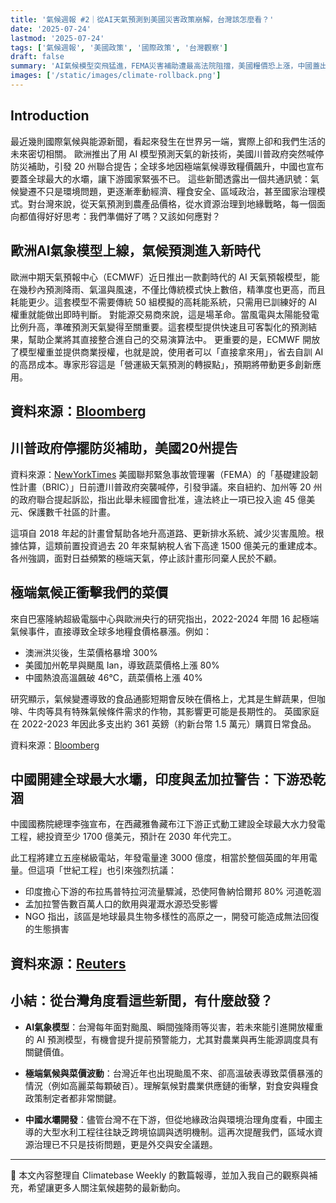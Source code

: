 ```yaml
---
title: '氣候週報 #2｜從AI天氣預測到美國災害政策崩解，台灣該怎麼看？'
date: '2025-07-24'
lastmod: '2025-07-24'
tags: ['氣候週報', '美國政策', '國際政策', '台灣觀察']
draft: false
summary: 'AI氣候模型突飛猛進，FEMA災害補助遭最高法院阻擋，美國糧價恐上漲，中國蓋出新水壩……而這些看似遙遠的新聞，其實也牽動著台灣未來的風險與選擇。'
images: ['/static/images/climate-rollback.png']
---
```


## Introduction

最近幾則國際氣候與能源新聞，看起來發生在世界另一端，實際上卻和我們生活的未來密切相關。
歐洲推出了用 AI 模型預測天氣的新技術，美國川普政府突然喊停防災補助，引發 20 州聯合提告；全球多地因極端氣候導致糧價飆升，中國也宣布要蓋全球最大的水壩，讓下游國家緊張不已。
這些新聞透露出一個共通訊號：氣候變遷不只是環境問題，更逐漸牽動經濟、糧食安全、區域政治，甚至國家治理模式。對台灣來說，從天氣預測到農產品價格，從水資源治理到地緣戰略，每一個面向都值得好好思考：我們準備好了嗎？又該如何應對？

<TOCInline toc={props.toc} exclude="Introduction" />

## 歐洲AI氣象模型上線，氣候預測進入新時代

歐洲中期天氣預報中心（ECMWF）近日推出一款劃時代的 AI 天氣預報模型，能在幾秒內預測降雨、氣溫與風速，不僅比傳統模式快上數倍，精準度也更高，而且耗能更少。這套模型不需要傳統 50 組模擬的高耗能系統，只需用已訓練好的 AI 權重就能做出即時判斷。
對能源交易商來說，這是場革命。當風電與太陽能發電比例升高，準確預測天氣變得至關重要。這套模型提供快速且可客製化的預測結果，幫助企業將其直接整合進自己的交易演算法中。
更重要的是，ECMWF 開放了模型權重並提供商業授權，也就是說，使用者可以「直接拿來用」，省去自訓 AI 的高昂成本。專家形容這是「營運級天氣預測的轉捩點」，預期將帶動更多創新應用。

資料來源：[Bloomberg](https://www.bloomberg.com/news/newsletters/2025-07-21/europe-s-new-ai-weather-model-delivers-lightning-speed-intel-for-traders?srnd=phx-green)
---

## 川普政府停擺防災補助，美國20州提告
資料來源：[NewYorkTimes](https://www.nytimes.com/2025/07/16/us/politics/trump-lawsuit-fema-disaster-funding.html)
美國聯邦緊急事故管理署（FEMA）的「基礎建設韌性計畫（BRIC）」日前遭川普政府突襲喊停，引發爭議。來自紐約、加州等 20 州的政府聯合提起訴訟，指出此舉未經國會批准，違法終止一項已投入逾 45 億美元、保護數千社區的計畫。

這項自 2018 年起的計畫曾幫助各地升高道路、更新排水系統、減少災害風險。根據估算，這類前置投資過去 20 年來幫納稅人省下高達 1500 億美元的重建成本。各州強調，面對日益頻繁的極端天氣，停止該計畫形同棄人民於不顧。

## 極端氣候正衝擊我們的菜價
來自巴塞隆納超級電腦中心與歐洲央行的研究指出，2022-2024 年間 16 起極端氣候事件，直接導致全球多地糧食價格暴漲。例如：

- 澳洲洪災後，生菜價格暴增 300%
- 美國加州乾旱與颶風 Ian，導致蔬菜價格上漲 80%
- 中國熱浪高溫飆破 46°C，蔬菜價格上漲 40%

研究顯示，氣候變遷導致的食品通膨短期會反映在價格上，尤其是生鮮蔬果，但咖啡、牛肉等具有特殊氣候條件需求的作物，其影響更可能是長期性的。
英國家庭在 2022-2023 年因此多支出約 361 英鎊（約新台幣 1.5 萬元）購買日常食品。

資料來源：[Bloomberg](https://www.bloomberg.com/news/articles/2025-07-20/your-food-budget-is-more-expensive-because-of-climate-change-here-s-how?sref=Oz9Q3OZU)

## 中國開建全球最大水壩，印度與孟加拉警告：下游恐乾涸

中國國務院總理李強宣布，在西藏雅魯藏布江下游正式動工建設全球最大水力發電工程，總投資至少 1700 億美元，預計在 2030 年代完工。

此工程將建立五座梯級電站，年發電量達 3000 億度，相當於整個英國的年用電量。但這項「世紀工程」也引來強烈抗議：

- 印度擔心下游的布拉馬普特拉河流量驟減，恐使阿魯納恰爾邦 80% 河道乾涸
- 孟加拉警告數百萬人口的飲用與灌溉水源恐受影響
- NGO 指出，該區是地球最具生物多樣性的高原之一，開發可能造成無法回復的生態損害

資料來源：[Reuters](https://www.reuters.com/sustainability/climate-energy/china-embarks-worlds-largest-hydropower-dam-capital-markets-cheer-2025-07-21/)
---

## 小結：從台灣角度看這些新聞，有什麼啟發？

- **AI氣象模型**：台灣每年面對颱風、瞬間強降雨等災害，若未來能引進開放權重的 AI 預測模型，有機會提升提前預警能力，尤其對農業與再生能源調度具有關鍵價值。

- **極端氣候與菜價波動**：台灣近年也出現颱風不來、卻高溫破表導致菜價暴漲的情況（例如高麗菜每顆破百）。理解氣候對農業供應鏈的衝擊，對食安與糧食政策制定者都非常關鍵。

- **中國水壩開發**：儘管台灣不在下游，但從地緣政治與環境治理角度看，中國主導的大型水利工程往往缺乏跨境協調與透明機制。這再次提醒我們，區域水資源治理已不只是技術問題，更是外交與安全議題。

---

📌 本文內容整理自 Climatebase Weekly 的數篇報導，並加入我自己的觀察與補充，希望讓更多人關注氣候趨勢的最新動向。